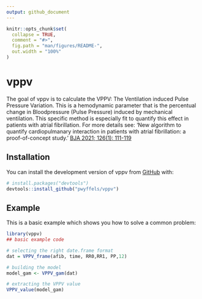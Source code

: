 ```yaml
---
output: github_document
---
```


<!-- README.md is generated from README.Rmd. Please edit that file -->

```r
knitr::opts_chunk$set(
  collapse = TRUE,
  comment = "#>",
  fig.path = "man/figures/README-",
  out.width = "100%"
)
```

# vppv

<!-- badges: start -->
<!-- badges: end -->

The goal of vppv is to calculate the VPPV: The Ventilation induced Pulse Pressure Variation. This is a hemodynamic parameter that is the percentual change in Bloodpressure (Pulse Pressure) induced by mechanical ventilation. This specific method is especially fit to quantify this effect in patients with atrial fibrillation. For more details see: 'New algorithm to quantify cardiopulmanary interaction in patients with atrial fibrillation: a proof-of-concept study.' [BJA 2021; 126(1): 111-119](https://doi.org/10.1016/j.bja.2020.09.039)

## Installation

You can install the development version of vppv from [GitHub](https://github.com/) with:

``` r
# install.packages("devtools")
devtools::install_github("pwyffels/vppv")
```

## Example

This is a basic example which shows you how to solve a common problem:

```r
library(vppv)
## basic example code

# selecting the right date.frame format
dat = VPPV_frame(afib, time, RR0,RR1, PP,12)

# building the model
model_gam <- VPPV_gam(dat)

# extracting the VPPV value
VPPV_value(model_gam)

```

